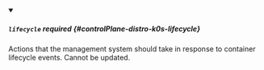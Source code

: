 


<details className="config-field" data-expandable="true" open>
<summary>

##### `lifecycle` <span className="config-field-required" data-required="false">required</span> <span className="config-field-type"></span> <span className="config-field-default"></span> <span className="config-field-enum"></span> {#controlPlane-distro-k0s-lifecycle}

Actions that the management system should take in response to container lifecycle events.
Cannot be updated.

</summary>

<PartialLifecyclereference />


</details>
